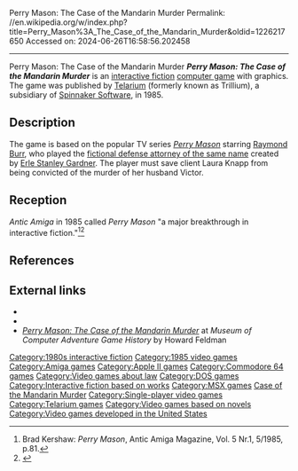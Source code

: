 Perry Mason: The Case of the Mandarin Murder
Permalink: //en.wikipedia.org/w/index.php?title=Perry_Mason%3A_The_Case_of_the_Mandarin_Murder&oldid=1226217650
Accessed on: 2024-06-26T16:58:56.202458



------
Perry Mason: The Case of the Mandarin Murder
{{Short description|1985 video game}}
{{Expand German|topic=cult|Perry_Mason:_The_Case_of_the_Mandarin_Murder|date=October 2011}}
{{Infobox VG
 |title       = Perry Mason: The Case of the Mandarin Murder
 |image       = Perry Mason The Case of The Mandarin Murder cover.jpg
 |developer   = [[Telarium]]
 |publisher   = [[Audiogenic|Audiogenic Software]]
 |director    = 
 |designer    = 
 |composer    = 
 |engine      = 
 |released    = 1985
 |genre       = [[Interactive fiction]]
 |modes       = [[Single-player video game|Single-player]]
 |platforms   =[[Amiga]], [[Commodore 64]], [[Apple II]], [[MS-DOS]], [[MSX]]
}}
'''''Perry Mason: The Case of the Mandarin Murder''''' is an [[interactive fiction]] [[computer game]] with graphics. The game was published by [[Telarium]] (formerly known as Trillium), a subsidiary of [[Spinnaker Software]], in 1985.

==Description==
The game is based on the popular TV series ''[[Perry Mason (1957 TV series)|Perry Mason]]'' starring [[Raymond Burr]], who played the [[Perry Mason|fictional defense attorney of the same name]] created by [[Erle Stanley Gardner]]. The player must save client Laura Knapp from being convicted of the murder of her husband Victor.{{r|maher20140605}}

== Reception == 
''Antic Amiga'' in 1985 called ''Perry Mason'' "a major breakthrough in interactive fiction."<ref>Brad Kershaw: ''Perry Mason'', Antic Amiga Magazine, Vol. 5 Nr.1, 5/1985, p.81.</ref><ref name="maher20140605">{{cite web | url=http://www.filfre.net/2014/06/perry-mason-the-case-of-the-mandarin-murder/ | title=Perry Mason: The Case of the Mandarin Murder | work=The Digital Antiquarian | date=2014-06-05 | accessdate=11 July 2014 | author=Maher, Jimmy}}</ref>

== References ==
{{reflist}}

== External links == 
* {{moby game|id=/perry-mason-the-case-of-the-mandarin-murder|name=''Perry Mason: The Case of the Mandarin Murder''}}
* {{IFDB|id=ynzancipi2tujyh}}
* [http://mocagh.org/loadpage.php?getgame=perrymasonuk ''Perry Mason: The Case of the Mandarin Murder''] at ''Museum of Computer Adventure Game History'' by Howard Feldman

{{Telarium}}
{{Perry Mason |state=collapsed}}

[[Category:1980s interactive fiction]]
[[Category:1985 video games]]
[[Category:Amiga games]]
[[Category:Apple II games]]
[[Category:Commodore 64 games]]
[[Category:Video games about law]]
[[Category:DOS games]]
[[Category:Interactive fiction based on works]]
[[Category:MSX games]]
[[Category:Perry Mason|Case of the Mandarin Murder]]
[[Category:Single-player video games]]
[[Category:Telarium games]]
[[Category:Video games based on novels]]
[[Category:Video games developed in the United States]]


{{adventure-videogame-stub}}